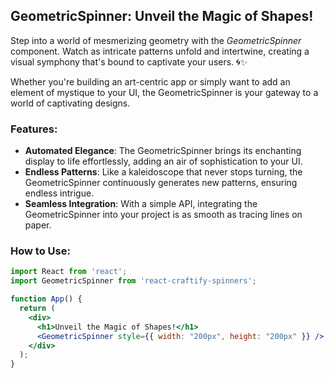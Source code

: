 

<Meta title="Spinners/GemoetricSpinner" component={GeometricSpinner} />


## GeometricSpinner: Unveil the Magic of Shapes!

Step into a world of mesmerizing geometry with the *GeometricSpinner* component. Watch as intricate patterns unfold and intertwine, creating a visual symphony that's bound to captivate your users. 🌀✨

Whether you're building an art-centric app or simply want to add an element of mystique to your UI, the GeometricSpinner is your gateway to a world of captivating designs.

### Features:

- **Automated Elegance**: The GeometricSpinner brings its enchanting display to life effortlessly, adding an air of sophistication to your UI.
- **Endless Patterns**: Like a kaleidoscope that never stops turning, the GeometricSpinner continuously generates new patterns, ensuring endless intrigue.
- **Seamless Integration**: With a simple API, integrating the GeometricSpinner into your project is as smooth as tracing lines on paper.

 ### How to Use:

```jsx
import React from 'react';
import GeometricSpinner from 'react-craftify-spinners';  

function App() {
  return (
    <div>
      <h1>Unveil the Magic of Shapes!</h1>
      <GeometricSpinner style={{ width: "200px", height: "200px" }} />
    </div>
  );
}


```